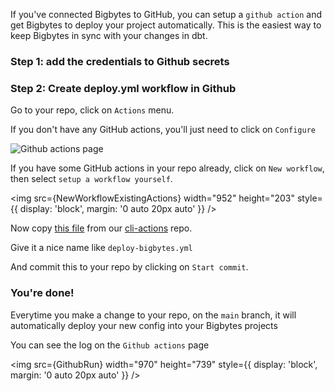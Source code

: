 
If you've connected Bigbytes to GitHub, you can setup a `github action` and get Bigbytes to deploy your project automatically. This is the easiest way to keep Bigbytes in sync with your changes in dbt.

### Step 1: add the credentials to Github secrets

<GithubSecretsSnippet />

### Step 2: Create deploy.yml workflow in Github

Go to your repo, click on `Actions` menu.

If you don't have any GitHub actions, you'll just need to click on `Configure`

![Github actions page](./assets/github-actions.png)

If you have some GitHub actions in your repo already, click on `New workflow`, then select `setup a workflow yourself`.

<img
  src={NewWorkflowExistingActions}
  width="952"
  height="203"
  style={{ display: 'block', margin: '0 auto 20px auto' }}
/>

Now copy [this file](https://github.com/bigbytes/cli-actions/blob/main/deploy.yml) from our [cli-actions](https://github.com/bigbytes/cli-actions) repo.

Give it a nice name like `deploy-bigbytes.yml`

And commit this to your repo by clicking on `Start commit`.

### You're done!

Everytime you make a change to your repo, on the `main` branch, it will automatically deploy your new config into your Bigbytes projects

You can see the log on the `Github actions` page

<img
  src={GithubRun}
  width="970"
  height="739"
  style={{ display: 'block', margin: '0 auto 20px auto' }}
/>
